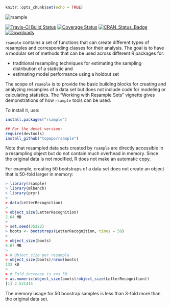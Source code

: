 ```r
knitr::opts_chunk$set(echo = TRUE)
```


<img src="rsample_hex_thumb.png" title="hex sticker thumb" alt="rsample" style="display: block; margin: auto;" />

[![Travis-CI Build Status](https://travis-ci.org/topepo/rsample.svg?branch=master)](https://travis-ci.org/topepo/rsample)
[![Coverage Status](https://img.shields.io/codecov/c/github/topepo/rsample/master.svg)](https://codecov.io/github/topepo/rsample?branch=master)
[![CRAN_Status_Badge](http://www.r-pkg.org/badges/version/rsample)](http://cran.r-project.org/web/packages/rsample)
[![Downloads](http://cranlogs.r-pkg.org/badges/rsample)](http://cran.rstudio.com/package=rsample)

`rsample` contains a set of functions that can create different types of resamples and corresponding classes for their analysis. 
The goal is to have a modular set of methods that can be used across different R packages for:
 
 * traditional resampling techniques for estimating the sampling distribution of a statistic and
 * estimating model performance using a holdout set
 
The scope of `rsample` is to provide the basic building blocks for creating and analyzing resamples of a data set but does not include code for modeling or calculating statistics. The "Working with Resample Sets" vignette gives demonstrations of how `rsample` tools can be used.  

To install it, use:
```r
install.packages("rsample")

## For the devel version:
require(devtools)
install_github("topepo/rsample")
```

Note that resampled data sets created by `rsample` are directly accessible in a resampling object but do not contain much overhead in memory. Since the original data is not modified, R does not make an automatic copy. 
 
For example, creating 50 bootstraps of a data set does not create an object that is 50-fold larger in memory:

```r
> library(rsample)
> library(mlbench)
> library(pryr)
> 
> data(LetterRecognition)
> 
> object_size(LetterRecognition)
2.64 MB
> 
> set.seed(35222)
> boots <- bootstraps(LetterRecognition, times = 50)
> 
> object_size(boots)
6.67 MB
> 
> # Object size per resample
> object_size(boots)/nrow(boots)
133 kB
> 
> # Fold increase is <<< 50
> as.numeric(object_size(boots)/object_size(LetterRecognition))
[1] 2.521415
```

The memory usage for 50 boostrap samples is less than 3-fold more than the original data set. 

